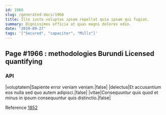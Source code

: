 ```yaml
---
id: 1966
slug: /generated-docs/1966
title: Illo iusto voluptas ipsam repellat quia ipsam qui fugiat.
summary: Dignissimos officia ut quas magni dolores odio.
date: '2019-09-27'
tags: '["Secured", "capacitor", "Mills"]'
---
```


## Page #1966 : methodologies Burundi Licensed quantifying
### API

|voluptatem|Sapiente error veniam veniam.|false|
|delectus|Et accusantium eos nulla sed quo autem adipisci.|false|
|vitae|Consequuntur quis quod et minus in ipsum consequuntur quis distinctio.|false|

Reference [1852](/1852)



